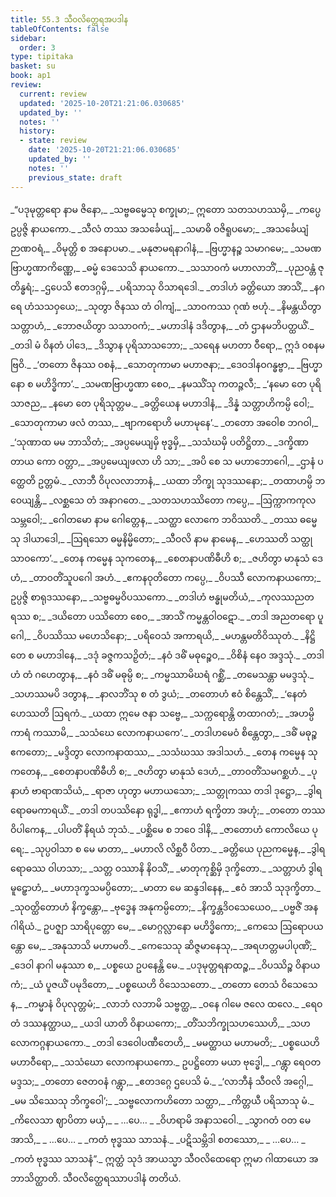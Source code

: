 ```yaml
---
title: 55.3 သီဝလိတ္ထေရအပဒါန
tableOfContents: false
sidebar:
  order: 3
type: tipitaka
basket: su
book: ap1
review:
  current: review
  updated: '2025-10-20T21:21:06.030685'
  updated_by: ''
  notes: ''
  history:
  - state: review
    date: '2025-10-20T21:21:06.030685'
    updated_by: ''
    notes: ''
    previous_state: draft
---
```



<DynamicBreadcrumb />


<ReviewStatus review={frontmatter.review} showDetails={true} />

<HypothesisAnnotation frontmatter={frontmatter} />

<Division number="54" book="ap1" e="ch" v="20" p="433">

<Paragraph number="7391" type="verses" book="ap1">
_“ပဒုမုတ္တရော နာမ ဇိနော,_  
_သဗ္ဗဓမ္မေသု စက္ခုမာ;_  
ဣတော သတသဟဿမှိ,_  
_ကပ္ပေ ဥပ္ပဇ္ဇိ နာယကော._  

</Paragraph>

</Division>
<Division number="55" book="ap1" e="ch" v="20" p="433">

<Paragraph number="7392" type="verses" book="ap1">
_သီလံ တဿ အသင်္ခေယျံ,_  
_သမာဓိ ဝဇိရူပမော;_  
_အသင်္ခေယျံ ဉာဏဝရံ,_  
_ဝိမုတ္တိ စ အနောပမာ._  

</Paragraph>

</Division>
<Division number="56" book="ap1" e="ch" v="20" p="433">

<Paragraph number="7393" type="verses" book="ap1">
_မနုဇာမရနာဂါနံ,_  
_ဗြဟ္မာနဉ္စ သမာဂမေ;_  
_သမဏဗြာဟ္မဏာကိဏ္ဏေ,_  
_ဓမ္မံ ဒေသေသိ နာယကော._  

</Paragraph>

</Division>
<Division number="57" book="ap1" e="ch" v="20" p="433">

<Paragraph number="7394" type="verses" book="ap1">
_သသာဝကံ မဟာလာဘိံ,_  
_ပုညဝန္တံ ဇုတိန္ဓရံ;_  
_ဌပေသိ ဧတဒဂ္ဂမှိ,_  
_ပရိသာသု ဝိသာရဒေါ._  

</Paragraph>

</Division>
<Division number="58" book="ap1" e="ch" v="20" p="433">

<Paragraph number="7395" type="verses" book="ap1">
_တဒါဟံ ခတ္တိယော အာသိံ,_  
_နဂရေ ဟံသသဝှယေ;_  
_သုတွာ ဇိနဿ တံ ဝါကျံ,_  
_သာဝကဿ ဂုဏံ ဗဟုံ._  

</Paragraph>

</Division>
<Division number="59" book="ap1" e="ch" v="20" p="434">

<Paragraph number="7396" type="verses" book="ap1">
_နိမန္တယိတွာ သတ္တာဟံ,_  
_ဘောဇယိတွာ သသာဝကံ;_  
_မဟာဒါနံ ဒဒိတွာန,_  
_တံ ဌာနမဘိပတ္ထယိံ._  

</Paragraph>

</Division>
<Division number="60" book="ap1" e="ch" v="20" p="434">

<Paragraph number="7397" type="verses" book="ap1">
_တဒါ မံ ဝိနတံ ပါဒေ,_  
_ဒိသွာန ပုရိသာသဘော;_  
_သရေန မဟတာ ဝီရော,_  
ဣဒံ ဝစနမဗြဝိ._  

</Paragraph>

</Division>
<Division number="61" book="ap1" e="ch" v="20" p="434">

<Paragraph number="7398" type="verses" book="ap1">
_‘တတော ဇိနဿ ဝစနံ,_  
_သောတုကာမာ မဟာဇနာ;_  
_ဒေဝဒါနဝဂန္ဓဗ္ဗာ,_  
_ဗြဟ္မာနော စ မဟိဒ္ဓိကာ’._  

</Paragraph>

</Division>
<Division number="62" book="ap1" e="ch" v="20" p="434">

<Paragraph number="7399" type="verses" book="ap1">
_သမဏဗြာဟ္မဏာ စေဝ,_  
_နမဿိံသု ကတဉ္ဇလီ;_  
_‘နမော တေ ပုရိသာဇည,_  
_နမော တေ ပုရိသုတ္တမ._  

</Paragraph>

</Division>
<Division number="63" book="ap1" e="ch" v="20" p="434">

<Paragraph number="7400" type="verses" book="ap1">
_ခတ္တိယေန မဟာဒါနံ,_  
_ဒိန္နံ သတ္တာဟိကမ္ပိ ဝေါ;_  
_သောတုကာမာ ဖလံ တဿ,_  
_ဗျာကရောဟိ မဟာမုနေ’._  

</Paragraph>

</Division>
<Division number="64" book="ap1" e="ch" v="20" p="434">

<Paragraph number="7401" type="verses" book="ap1">
_တတော အဝေါစ ဘဂဝါ,_  
_‘သုဏာထ မမ ဘာသိတံ;_  
_အပ္ပမေယျမှိ ဗုဒ္ဓမှိ,_  
_သသံဃမှိ ပတိဋ္ဌိတာ._  

</Paragraph>

</Division>
<Division number="65" book="ap1" e="ch" v="20" p="434">

<Paragraph number="7402" type="verses" book="ap1">
_ဒက္ခိဏာ တာယ ကော ဝတ္တာ,_  
_အပ္ပမေယျဖလာ ဟိ သာ;_  
_အပိ စေ သ မဟာဘောဂေါ,_  
_ဌာနံ ပတ္ထေတိ ဥတ္တမံ._  

</Paragraph>

</Division>
<Division number="66" book="ap1" e="ch" v="20" p="434">

<Paragraph number="7403" type="verses" book="ap1">
_လာဘီ ဝိပုလလာဘာနံ,_  
_ယထာ ဘိက္ခု သုဒဿနော;_  
_တထာဟမ္ပိ ဘဝေယျန္တိ,_  
_လစ္ဆသေ တံ အနာဂတေ._  

</Paragraph>

</Division>
<Division number="67" book="ap1" e="ch" v="20" p="434">

<Paragraph number="7404" type="verses" book="ap1">
_သတသဟဿိတော ကပ္ပေ,_  
_ဩက္ကာကကုလသမ္ဘဝေါ;_  
_ဂေါတမော နာမ ဂေါတ္တေန,_  
_သတ္ထာ လောကေ ဘဝိဿတိ._  

</Paragraph>

</Division>
<Division number="68" book="ap1" e="ch" v="20" p="434">

<Paragraph number="7405" type="verses" book="ap1">
_တဿ ဓမ္မေသု ဒါယာဒေါ,_  
_ဩရသော ဓမ္မနိမ္မိတော;_  
_သီဝလိ နာမ နာမေန,_  
_ဟေဿတိ သတ္ထု သာဝကော’._  

</Paragraph>

</Division>
<Division number="69" book="ap1" e="ch" v="20" p="434">

<Paragraph number="7406" type="verses" book="ap1">
_တေန ကမ္မေန သုကတေန,_  
_စေတနာပဏိဓီဟိ စ;_  
_ဇဟိတွာ မာနုသံ ဒေဟံ,_  
_တာဝတိံသူပဂေါ အဟံ._  

</Paragraph>

</Division>
<Division number="70" book="ap1" e="ch" v="20" p="434">

<Paragraph number="7407" type="verses" book="ap1">
_ဧကနဝုတိတော ကပ္ပေ,_  
_ဝိပဿီ လောကနာယကော;_  
ဥပ္ပဇ္ဇိ စာရုဒဿနော,_  
_သဗ္ဗဓမ္မဝိပဿကော._  

</Paragraph>

</Division>
<Division number="71" book="ap1" e="ch" v="20" p="434">

<Paragraph number="7408" type="verses" book="ap1">
_တဒါဟံ ဗန္ဓုမတိယံ,_  
_ကုလဿညတရဿ စ;_  
_ဒယိတော ပဿိတော စေဝ,_  
_အာသိံ ကမ္မန္တဝါဝဋော._  

</Paragraph>

</Division>
<Division number="72" book="ap1" e="ch" v="20" p="435">

<Paragraph number="7409" type="verses" book="ap1">
_တဒါ အညတရော ပူဂေါ,_  
_ဝိပဿိဿ မဟေသိနော;_  
_ပရိဝေသံ အကာရယိ,_  
_မဟန္တမတိဝိဿုတံ._  

</Paragraph>

</Division>
<Division number="73" book="ap1" e="ch" v="20" p="435">

<Paragraph number="7410" type="verses" book="ap1">
_နိဋ္ဌိတေ စ မဟာဒါနေ,_  
_ဒဒုံ ခဇ္ဇကသဉှိတံ;_  
_နဝံ ဒဓိံ မဓုဉ္စေဝ,_  
_ဝိစိနံ နေဝ အဒ္ဒသုံ._  

</Paragraph>

</Division>
<Division number="74" book="ap1" e="ch" v="20" p="435">

<Paragraph number="7411" type="verses" book="ap1">
_တဒါဟံ တံ ဂဟေတွာန,_  
_နဝံ ဒဓိံ မဓုမ္ပိ စ;_  
_ကမ္မဿာမိဃရံ ဂစ္ဆိံ,_  
_တမေသန္တာ မမဒ္ဒသုံ._  

</Paragraph>

</Division>
<Division number="75" book="ap1" e="ch" v="20" p="435">

<Paragraph number="7412" type="verses" book="ap1">
_သဟဿမပိ ဒတွာန,_  
_နာလဘိံသု စ တံ ဒွယံ;_  
_တတောဟံ ဧဝံ စိန္တေသိံ,_  
_‘နေတံ ဟေဿတိ ဩရကံ._  

</Paragraph>

</Division>
<Division number="76" book="ap1" e="ch" v="20" p="435">

<Paragraph number="7413" type="verses" book="ap1">
_ယထာ ဣမေ ဇနာ သဗ္ဗေ,_  
_သက္ကရောန္တိ တထာဂတံ;_  
_အဟမ္ပိ ကာရံ ကဿာမိ,_  
_သသံဃေ လောကနာယကေ’._  

</Paragraph>

</Division>
<Division number="77" book="ap1" e="ch" v="20" p="435">

<Paragraph number="7414" type="verses" book="ap1">
_တဒါဟမေဝံ စိန္တေတွာ,_  
_ဒဓိံ မဓုဉ္စ ဧကတော;_  
_မဒ္ဒိတွာ လောကနာထဿ,_  
_သသံဃဿ အဒါသဟံ._  

</Paragraph>

</Division>
<Division number="78" book="ap1" e="ch" v="20" p="435">

<Paragraph number="7415" type="verses" book="ap1">
_တေန ကမ္မေန သုကတေန,_  
_စေတနာပဏိဓီဟိ စ;_  
_ဇဟိတွာ မာနုသံ ဒေဟံ,_  
_တာဝတိံသမဂစ္ဆဟံ._  

</Paragraph>

</Division>
<Division number="79" book="ap1" e="ch" v="20" p="435">

<Paragraph number="7416" type="verses" book="ap1">
_ပုနာဟံ ဗာရာဏသိယံ,_  
_ရာဇာ ဟုတွာ မဟာယသော;_  
_သတ္တုကဿ တဒါ ဒုဋ္ဌော,_  
_ဒွါရရောဓမကာရယိံ._  

</Paragraph>

</Division>
<Division number="80" book="ap1" e="ch" v="20" p="435">

<Paragraph number="7417" type="verses" book="ap1">
_တဒါ တပဿိနော ရုဒ္ဓါ,_  
_ဧကာဟံ ရက္ခိတာ အဟုံ;_  
_တတော တဿ ဝိပါကေန,_  
_ပါပတိံ နိရယံ ဘုသံ._  

</Paragraph>

</Division>
<Division number="81" book="ap1" e="ch" v="20" p="435">

<Paragraph number="7418" type="verses" book="ap1">
_ပစ္ဆိမေ စ ဘဝေ ဒါနိ,_  
_ဇာတောဟံ ကောလိယေ ပုရေ;_  
_သုပ္ပဝါသာ စ မေ မာတာ,_  
_မဟာလိ လိစ္ဆဝီ ပိတာ._  

</Paragraph>

</Division>
<Division number="82" book="ap1" e="ch" v="20" p="435">

<Paragraph number="7419" type="verses" book="ap1">
_ခတ္တိယေ ပုညကမ္မေန,_  
_ဒွါရရောဓဿ ဝါဟသာ;_  
_သတ္တ ဝဿာနိ နိဝသိံ,_  
_မာတုကုစ္ဆိမှိ ဒုက္ခိတော._  

</Paragraph>

</Division>
<Division number="83" book="ap1" e="ch" v="20" p="435">

<Paragraph number="7420" type="verses" book="ap1">
_သတ္တာဟံ ဒွါရမူဠှောဟံ,_  
_မဟာဒုက္ခသမပ္ပိတော;_  
_မာတာ မေ ဆန္ဒဒါနေန,_  
_ဧဝံ အာသိ သုဒုက္ခိတာ._  

</Paragraph>

</Division>
<Division number="84" book="ap1" e="ch" v="20" p="436">

<Paragraph number="7421" type="verses" book="ap1">
_သုဝတ္ထိတောဟံ နိက္ခန္တော,_  
_ဗုဒ္ဓေန အနုကမ္ပိတော;_  
_နိက္ခန္တဒိဝသေယေဝ,_  
_ပဗ္ဗဇိံ အနဂါရိယံ._  

</Paragraph>

</Division>
<Division number="85" book="ap1" e="ch" v="20" p="436">

<Paragraph number="7422" type="verses" book="ap1">
ဥပဇ္ဈာ သာရိပုတ္တော မေ,_  
_မောဂ္ဂလ္လာနော မဟိဒ္ဓိကော;_  
_ကေသေ ဩရောပယန္တော မေ,_  
_အနုသာသိ မဟာမတိ._  

</Paragraph>

</Division>
<Division number="86" book="ap1" e="ch" v="20" p="436">

<Paragraph number="7423" type="verses" book="ap1">
_ကေသေသု ဆိဇ္ဇမာနေသု,_  
_အရဟတ္တမပါပုဏိံ;_  
_ဒေဝါ နာဂါ မနုဿာ စ,_  
_ပစ္စယေ ဥပနေန္တိ မေ._  

</Paragraph>

</Division>
<Division number="87" book="ap1" e="ch" v="20" p="436">

<Paragraph number="7424" type="verses" book="ap1">
_ပဒုမုတ္တရနာထဉ္စ,_  
_ဝိပဿိဉ္စ ဝိနာယကံ;_  
_ယံ ပူဇယိံ ပမုဒိတော,_  
_ပစ္စယေဟိ ဝိသေသတော._  

</Paragraph>

</Division>
<Division number="88" book="ap1" e="ch" v="20" p="436">

<Paragraph number="7425" type="verses" book="ap1">
_တတော တေသံ ဝိသေသေန,_  
_ကမ္မာနံ ဝိပုလုတ္တမံ;_  
_လာဘံ လဘာမိ သဗ္ဗတ္ထ,_  
_ဝနေ ဂါမေ ဇလေ ထလေ._  

</Paragraph>

</Division>
<Division number="89" book="ap1" e="ch" v="20" p="436">

<Paragraph number="7426" type="verses" book="ap1">
_ရေဝတံ ဒဿနတ္ထာယ,_  
_ယဒါ ယာတိ ဝိနာယကော;_  
_တိံသဘိက္ခုသဟဿေဟိ,_  
_သဟ လောကဂ္ဂနာယကော._  

</Paragraph>

</Division>
<Division number="90" book="ap1" e="ch" v="20" p="436">

<Paragraph number="7427" type="verses" book="ap1">
_တဒါ ဒေဝေါပဏီတေဟိ,_  
_မမတ္ထာယ မဟာမတိ;_  
_ပစ္စယေဟိ မဟာဝီရော,_  
_သသံဃော လောကနာယကော._  

</Paragraph>

</Division>
<Division number="91" book="ap1" e="ch" v="20" p="436">

<Paragraph number="7428" type="verses" book="ap1">
ဥပဋ္ဌိတော မယာ ဗုဒ္ဓေါ,_  
_ဂန္တွာ ရေဝတမဒ္ဒသ;_  
_တတော ဇေတဝနံ ဂန္တွာ,_  
_ဧတဒဂ္ဂေ ဌပေသိ မံ._  

</Paragraph>

</Division>
<Division number="92" book="ap1" e="ch" v="20" p="436">

<Paragraph number="7429" type="verses" book="ap1">
_‘လာဘီနံ သီဝလိ အဂ္ဂေါ,_  
_မမ သိဿေသု ဘိက္ခဝေါ’;_  
_သဗ္ဗလောကဟိတော သတ္ထာ,_  
_ကိတ္တယီ ပရိသာသု မံ._  

</Paragraph>

</Division>
<Division number="93" book="ap1" e="ch" v="20" p="436">

<Paragraph number="7430" type="verses" book="ap1">
_ကိလေသာ ဈာပိတာ မယှံ,_  
_ …ပေ… _  
_ဝိဟရာမိ အနာသဝေါ._  

</Paragraph>

</Division>
<Division number="94" book="ap1" e="ch" v="20" p="436">

<Paragraph number="7431" type="verses" book="ap1">
_သွာဂတံ ဝတ မေ အာသိ,_  
_ …ပေ… _  
_ကတံ ဗုဒ္ဓဿ သာသနံ._  

</Paragraph>

</Division>
<Division number="95" book="ap1" e="ch" v="20" p="436">

<Paragraph number="7432" type="verses" book="ap1">
_ပဋိသမ္ဘိဒါ စတဿော,_  
_ …ပေ… _  
_ကတံ ဗုဒ္ဓဿ သာသနံ”._  

</Paragraph>

<Paragraph number="7433" book="ap1">
ဣတ္ထံ သုဒံ အာယသ္မာ သီဝလိထေရော ဣမာ ဂါထာယော အဘာသိတ္ထာတိ.

</Paragraph>
</Division>

<Paragraph number="7434" type="center" book="ap1">
သီဝလိတ္ထေရဿာပဒါနံ တတိယံ.
</Paragraph>
